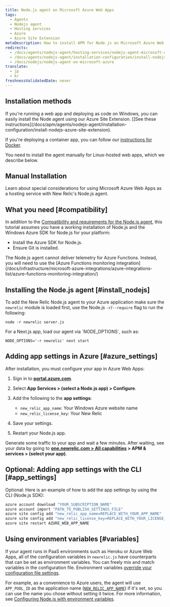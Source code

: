 ```yaml
---
title: Node.js agent on Microsoft Azure Web Apps
tags:
  - Agents
  - Nodejs agent
  - Hosting services
  - Azure
  - Azure Site Extension
metaDescription: How to install APM for Node.js on Microsoft Azure Web Apps.
redirects:
  - /docs/agents/nodejs-agent/hosting-services/nodejs-agent-microsoft-azure
  - /docs/agents/nodejs-agent/installation-configuration/install-nodejs-agent-azure-site-extension
  - /docs/nodejs/nodejs-agent-on-microsoft-azure
translate:
  - jp
  - kr
freshnessValidatedDate: never
---
```

## Installation methods

If you're running a web app and deploying as code on Windows, you can easily install the Node agent using our Azure Site Extension. []See these instructions](/docs/apm/agents/nodejs-agent/installation-configuration/install-nodejs-azure-site-extension).

If you're deploying a container app, you can follow our [instructions for Docker](/docs/apm/agents/nodejs-agent/installation-configuration/install-nodejs-agent-docker).

You need to install the agent manually for Linux-hosted web apps, which we describe below.

## Manual Installation

Learn about special considerations for using Microsoft Azure Web Apps as a hosting service with New Relic's Node.js agent.

## What you need [#compatibility]

In addition to the [Compatibility and requirements for the Node.js agent](/docs/agents/nodejs-agent/getting-started/compatibility-requirements-nodejs-agent), this tutorial assumes you have a working installation of Node.js and the Windows Azure SDK for Node.js for your platform:

* Install the Azure SDK for Node.js.
* Ensure Git is installed.

<Callout variant="important">
  The Node.js agent cannot deliver telemetry for Azure Functions. Instead, you will need to use the [Azure Functions monitoring integration](/docs/infrastructure/microsoft-azure-integrations/azure-integrations-list/azure-functions-monitoring-integration/)
</Callout>

## Installing the Node.js agent [#install_nodejs]

To add the New Relic Node.js agent to your Azure application make sure the `newrelic` module is loaded first, use the Node.js `-r`/`--require` flag to run the following:

```shell
node -r newrelic server.js
```

<Callout variant="important">
  For a Next.js app, load our agent via `NODE_OPTIONS`, such as:

  ```shell
  NODE_OPTIONS='-r newrelic' next start
  ```
</Callout>

## Adding app settings in Azure [#azure_settings]

After installation, you must configure your app in Azure Web Apps:

1. Sign in to <DNT>**[portal.azure.com](https://portal.azure.com)**</DNT>.
2. Select <DNT>**App Services > (select a Node.js app) > Configure**</DNT>.
3. Add the following to the <DNT>**app settings**</DNT>:

   * `new_relic_app_name`: Your Windows Azure website name
   * `new_relic_license_key`: Your New Relic <InlinePopover type="licenseKey"/>
4. Save your settings.
5. Restart your Node.js app.

Generate some traffic to your app and wait a few minutes. After waiting, see your data by going to <DNT>**[one.newrelic.com > All capabilities](https://one.newrelic.com/all-capabilities) > APM & services > (select your app)**</DNT>.

## Optional: Adding app settings with the CLI [#app_settings]

Optional: Here is an example of how to add the app settings by using the CLI (Node.js SDK):

```bash
azure account download "YOUR_SUBSCRIPTION_NAME"
azure account import "PATH_TO_PUBLISH_SETTINGS_FILE"
azure site config add "new_relic_app_name=REPLACE_WITH_YOUR_APP_NAME"
azure site config add "new_relic_license_key=REPLACE_WITH_YOUR_LICENSE_KEY"
azure site restart AZURE_WEB_APP_NAME
```

## Using environment variables [#variables]

If your agent runs in PaaS environments such as Heroku or Azure Web Apps, all of the configuration variables in `newrelic.js` have counterparts that can be set as environment variables. You can freely mix and match variables in the configuration file. Environment variables [override your configuration file settings](/docs/agents/nodejs-agent/installation-configuration/nodejs-agent-configuration#methods-and-precedence).

For example, as a convenience to Azure users, the agent will use `APP_POOL_ID` as the application name ([`NEW_RELIC_APP_NAME`](/docs/nodejs/configuring-nodejs-with-environment-variables#app_name)) if it's set, so you can use the name you chose without setting it twice. For more information, see [Configuring Node.js with environment variables](/docs/nodejs/configuring-nodejs-with-environment-variables).
